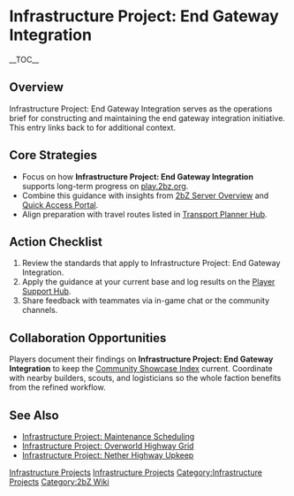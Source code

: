 {{Short description|Infrastructure Project: End Gateway Integration serves as the operations brief for constructing and maintaining the end gateway integration initiative}}
= Infrastructure Project: End Gateway Integration =
{{2bZ Navbox}}
__TOC__

== Overview ==
Infrastructure Project: End Gateway Integration serves as the operations brief for
constructing and maintaining the end gateway integration initiative. This entry links back
to [[Category:Infrastructure Projects|Infrastructure Projects]] for additional context.

== Core Strategies ==
* Focus on how '''Infrastructure Project: End Gateway Integration''' supports long-term progress on [[play.2bz.org]].
* Combine this guidance with insights from [[2bZ Server Overview]] and [[Quick Access Portal]].
* Align preparation with travel routes listed in [[Transport Planner Hub]].

== Action Checklist ==
# Review the [[Category:Infrastructure Projects|Infrastructure Projects]] standards that apply to Infrastructure Project: End Gateway Integration.
# Apply the guidance at your current base and log results on the [[Player Support Hub]].
# Share feedback with teammates via in-game chat or the community channels.

== Collaboration Opportunities ==
Players document their findings on '''Infrastructure Project: End Gateway Integration'''
to keep the [[Community Showcase Index]] current. Coordinate with nearby builders, scouts,
and logisticians so the whole faction benefits from the refined workflow.

== See Also ==
* [[Infrastructure Project: Maintenance Scheduling]]
* [[Infrastructure Project: Overworld Highway Grid]]
* [[Infrastructure Project: Nether Highway Upkeep]]

[[Category:Infrastructure Projects]]
[[Category:2bZ Wiki]]
